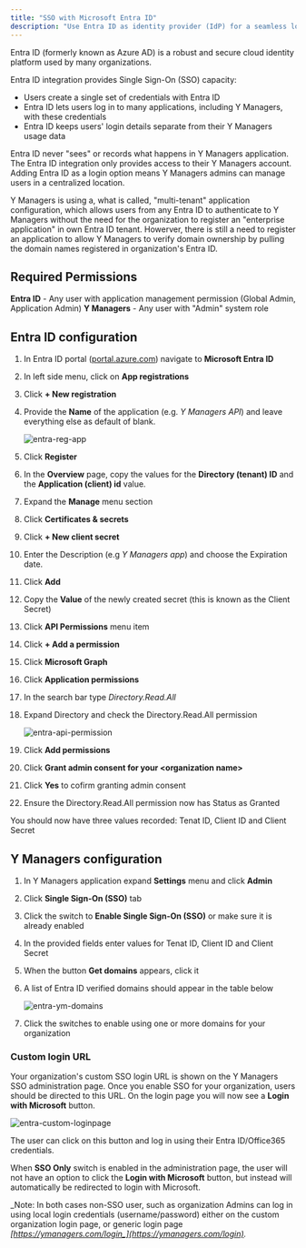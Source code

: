 ```yaml
---
title: "SSO with Microsoft Entra ID"
description: "Use Entra ID as identity provider (IdP) for a seamless login"
---
```


Entra ID (formerly known as Azure AD) is a robust and secure cloud identity platform used by many organizations.

Entra ID integration provides Single Sign-On (SSO) capacity:

- Users create a single set of credentials with Entra ID
- Entra ID lets users log in to many applications, including Y Managers, with these credentials
- Entra ID keeps users' login details separate from their Y Managers usage data

Entra ID never "sees" or records what happens in Y Managers application. The Entra ID integration only provides access to their Y Managers account. Adding Entra ID as a login option means Y Managers admins can manage users in a centralized location.

Y Managers is using a, what is called, "multi-tenant" application configuration, which allows users from any Entra ID to authenticate to Y Managers without the need for the organization to register an "enterprise application" in own Entra ID tenant. Howerver, there is still a need to register an application to allow Y Managers to verify domain ownership by pulling the domain names registered in organization's Entra ID.

## Required Permissions

**Entra ID** - Any user with application management permission (Global Admin, Application Admin)
**Y Managers** - Any user with "Admin" system role

## Entra ID configuration

 1. In Entra ID portal ([portal.azure.com](http://portal.azure.com)) navigate to **Microsoft Entra ID**
 2. In left side menu, click on **App registrations**
 3. Click **\+ New registration**
 4. Provide the **Name** of the application (e.g. _Y Managers API_) and leave everything else as default of blank.

    ![entra-reg-app](/images/entra-reg-app.png)
 5. Click **Register**
 6. In the **Overview** page, copy the values for the **Directory (tenant) ID** and the **Application (client) id** value.
 7. Expand the **Manage** menu section
 8. Click **Certificates & secrets**
 9. Click **\+ New client secret**
10. Enter the Description (e.g _Y Managers app_) and choose the Expiration date.
11. Click **Add**
12. Copy the **Value** of the newly created secret (this is known as the Client Secret)
13. Click **API Permissions** menu item
14. Click **\+ Add a permission**
15. Click **Microsoft Graph**
16. Click **Application permissions**
17. In the search bar type _Directory.Read.All_
18. Expand Directory and check the Directory.Read.All permission

    ![entra-api-permission](/images/entra-api-permission.png)
19. Click **Add permissions**
20. Click **Grant admin consent for your \<organization name\>**
21. Click **Yes** to cofirm granting admin consent
22. Ensure the Directory.Read.All permission now has Status as Granted

You should now have three values recorded: Tenat ID, Client ID and Client Secret

## Y Managers configuration

1. In Y Managers application expand **Settings** menu and click **Admin**
2. Click **Single Sign-On (SSO)** tab
3. Click the switch to **Enable Single Sign-On (SSO)** or make sure it is already enabled
4. In the provided fields enter values for Tenat ID, Client ID and Client Secret
5. When the button **Get domains** appears, click it
6. A list of Entra ID verified domains should appear in the table below

   ![entra-ym-domains](/images/entra-ym-domains.png)
7. Click the switches to enable using one or more domains for your organization

### Custom login URL

Your organization's custom SSO login URL is shown on the Y Managers SSO administration page. Once you enable SSO for your organization, users should be directed to this URL. On the login page you will now see a **Login with Microsoft** button.

![entra-custom-loginpage](/images/entra-custom-loginpage.png)


The user can click on this button and log in using their Entra ID/Office365 credentials.

When **SSO Only** switch is enabled in the administration page, the user will not have an option to click the **Login with Microsoft** button, but instead will automatically be redirected to login with Microsoft.

_Note: In both cases non-SSO user, such as organization Admins can log in using local login credentials (username/password) either on the custom organization login page, or generic login page _[_https://ymanagers.com/login_](https://ymanagers.com/login)_._